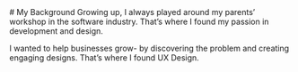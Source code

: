 <div
  style={{ padding: '1rem', backgroundColor: 'ring-violet-300' }}
  className="bg-blue-100"
>
  # My Background
  Growing up, I always played around my parents’ workshop in the software industry. That’s where I found my passion in development and design.

I wanted to help businesses grow- by discovering the problem and creating engaging designs. That’s where I found UX Design.

</div>
